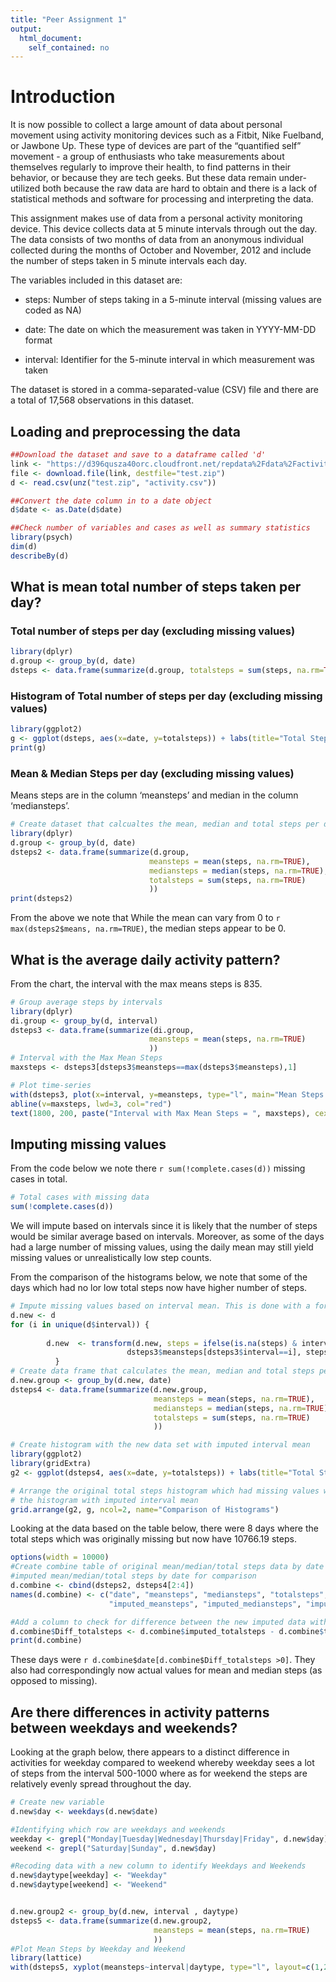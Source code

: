 ```yaml
---
title: "Peer Assignment 1"
output: 
  html_document: 
    self_contained: no
---
```


# Introduction

It is now possible to collect a large amount of data about personal movement using activity monitoring devices such as a Fitbit, Nike Fuelband, or Jawbone Up. These type of devices are part of the "quantified self" movement - a group of enthusiasts who take measurements about themselves regularly to improve their health, to find patterns in their behavior, or because they are tech geeks. But these data remain under-utilized both because the raw data are hard to obtain and there is a lack of statistical methods and software for processing and interpreting the data.

This assignment makes use of data from a personal activity monitoring device. This device collects data at 5 minute intervals through out the day. The data consists of two months of data from an anonymous individual collected during the months of October and November, 2012 and include the number of steps taken in 5 minute intervals each day.

The variables included in this dataset are:

- steps: Number of steps taking in a 5-minute interval (missing values are coded as NA)

- date: The date on which the measurement was taken in YYYY-MM-DD format

- interval: Identifier for the 5-minute interval in which measurement was taken

The dataset is stored in a comma-separated-value (CSV) file and there are a total of 17,568 observations in this dataset.

## Loading and preprocessing the data
```r
##Download the dataset and save to a dataframe called 'd'
link <- "https://d396qusza40orc.cloudfront.net/repdata%2Fdata%2Factivity.zip"
file <- download.file(link, destfile="test.zip")
d <- read.csv(unz("test.zip", "activity.csv"))

##Convert the date column in to a date object
d$date <- as.Date(d$date)

##Check number of variables and cases as well as summary statistics
library(psych)
dim(d)
describeBy(d)
```

## What is mean total number of steps taken per day?

### Total number of steps per day (excluding missing values)
```r
library(dplyr)
d.group <- group_by(d, date)
dsteps <- data.frame(summarize(d.group, totalsteps = sum(steps, na.rm=TRUE)))
```

### Histogram of Total number of steps per day (excluding missing values)
```r
library(ggplot2)
g <- ggplot(dsteps, aes(x=date, y=totalsteps)) + labs(title="Total Steps Per Day (Exclude Missing Values)", xlab="Total Steps Per Day", ylab="Date") + geom_histogram(stat="identity", fill=' light blue', colour='black') 
print(g)
```

### Mean & Median Steps per day (excluding missing values)
Means steps are in the column 'meansteps' and median in the column 'mediansteps'.

```r
# Create dataset that calcualtes the mean, median and total steps per day
library(dplyr)
d.group <- group_by(d, date)
dsteps2 <- data.frame(summarize(d.group, 
                               meansteps = mean(steps, na.rm=TRUE),
                               mediansteps = median(steps, na.rm=TRUE),
                               totalsteps = sum(steps, na.rm=TRUE)
                               ))
print(dsteps2)
```
From the above we note that While the mean can vary from 0 to `r max(dsteps2$means, na.rm=TRUE)`, the median steps appear to be 0. 

## What is the average daily activity pattern?
From the chart, the interval with the max means steps is 835.
```r
# Group average steps by intervals
library(dplyr)
di.group <- group_by(d, interval)
dsteps3 <- data.frame(summarize(di.group, 
                               meansteps = mean(steps, na.rm=TRUE)
                               ))
# Interval with the Max Mean Steps
maxsteps <- dsteps3[dsteps3$meansteps==max(dsteps3$meansteps),1]

# Plot time-series
with(dsteps3, plot(x=interval, y=meansteps, type="l", main="Mean Steps by Interval", xlab="5 Minute Interval", ylab="Mean Steps"))
abline(v=maxsteps, lwd=3, col="red")
text(1800, 200, paste("Interval with Max Mean Steps = ", maxsteps), cex=0.75)
```


## Imputing missing values
From the code below we note there `r sum(!complete.cases(d))` missing cases in total.
```r
# Total cases with missing data
sum(!complete.cases(d))
```

We will impute based on intervals since it is likely that the number of steps would be similar average based on intervals. Moreover, as some of the days had a large number of missing values, using the daily mean may still yield missing values or unrealistically low step counts. 

From the comparison of the histograms below, we note that some of the days which had no lor low total steps now have higher number of steps.

```r
# Impute missing values based on interval mean. This is done with a for loop.
d.new <- d
for (i in unique(d$interval)) {
          
        d.new  <- transform(d.new, steps = ifelse(is.na(steps) & interval==i,
                          dsteps3$meansteps[dsteps3$interval==i], steps ))
          }
# Create data frame that calculates the mean, median and total steps per day
d.new.group <- group_by(d.new, date)
dsteps4 <- data.frame(summarize(d.new.group, 
                                meansteps = mean(steps, na.rm=TRUE),
                                mediansteps = median(steps, na.rm=TRUE),
                                totalsteps = sum(steps, na.rm=TRUE)
                                ))

# Create histogram with the new data set with imputed interval mean
library(ggplot2)
library(gridExtra)
g2 <- ggplot(dsteps4, aes(x=date, y=totalsteps)) + labs(title="Total Steps Per Day (With Imputed Values)", xlab="Total Steps Per Day", ylab="Date") + geom_histogram(stat="identity", fill=' light blue', colour='black') 

# Arrange the original total steps histogram which had missing values with 
# the histogram with imputed interval mean
grid.arrange(g2, g, ncol=2, name="Comparison of Histograms")

```

Looking at the data based on the table below, there were 8 days where the total steps which was originally missing but now have 10766.19 steps. 

```r
options(width = 10000)
#Create combine table of original mean/median/total steps data by date with the new
#imputed mean/median/total steps by date for comparison
d.combine <- cbind(dsteps2, dsteps4[2:4])
names(d.combine) <- c("date", "meansteps", "mediansteps", "totalsteps", 
                      "imputed_meansteps", "imputed_mediansteps", "imputed_totalsteps")

#Add a column to check for difference between the new imputed data with the pre-imputed data
d.combine$Diff_totalsteps <- d.combine$imputed_totalsteps - d.combine$totalsteps
print(d.combine)

```
These days were `r d.combine$date[d.combine$Diff_totalsteps >0]`.
They also had correspondingly now actual values for mean and median steps (as opposed to missing).


## Are there differences in activity patterns between weekdays and weekends?
Looking at the graph below, there appears to a distinct difference in activities for weekday compared to weekend whereby weekday sees a lot of steps from the interval 500-1000 where as for weekend the steps are relatively evenly spread throughout the day. 

```r
# Create new variable
d.new$day <- weekdays(d.new$date)

#Identifying which row are weekdays and weekends
weekday <- grepl("Monday|Tuesday|Wednesday|Thursday|Friday", d.new$day)
weekend <- grepl("Saturday|Sunday", d.new$day)

#Recoding data with a new column to identify Weekdays and Weekends
d.new$daytype[weekday] <- "Weekday"
d.new$daytype[weekend] <- "Weekend"


d.new.group2 <- group_by(d.new, interval , daytype)
dsteps5 <- data.frame(summarize(d.new.group2, 
                                meansteps = mean(steps, na.rm=TRUE)
                                ))
#Plot Mean Steps by Weekday and Weekend
library(lattice)
with(dsteps5, xyplot(meansteps~interval|daytype, type="l", layout=c(1,2), main="Mean steps by Weekday/Weekend", xlab="Interval", ylab="Number of Steps"))

```
